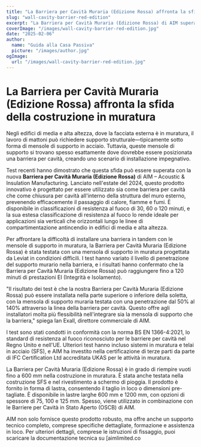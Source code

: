 ```yaml
---
title: "La Barriera per Cavità Muraria (Edizione Rossa) affronta la sfida della costruzione in muratura"
slug: "wall-cavity-barrier-red-edition"
excerpt: "La Barriera per Cavità Muraria (Edizione Rossa) di AIM supera le sfide di installazione integrandosi con le mensole di supporto in muratura, garantendo al contempo una robusta protezione antincendio."
coverImage: "/images/wall-cavity-barrier-red-edition.jpg"
date: "2025-02-06"
author:
  name: "Guida alla Casa Passiva"
  picture: "/images/author.jpg"
ogImage:
  url: "/images/wall-cavity-barrier-red-edition.jpg"
---
```


# La Barriera per Cavità Muraria (Edizione Rossa) affronta la sfida della costruzione in muratura

Negli edifici di media e alta altezza, dove la facciata esterna è in muratura, il lavoro di mattoni può richiedere supporto strutturale—tipicamente sotto forma di mensole di supporto in acciaio. Tuttavia, queste mensole di supporto si trovano spesso esattamente dove dovrebbe essere posizionata una barriera per cavità, creando uno scenario di installazione impegnativo.

Test recenti hanno dimostrato che questa sfida può essere superata con la nuova **Barriera per Cavità Muraria (Edizione Rossa)** di AIM – Acoustic & Insulation Manufacturing. Lanciato nell'estate del 2024, questo prodotto innovativo è progettato per essere utilizzato sia come barriera per cavità che come chiusura per cavità all'interno della struttura del muro esterno, prevenendo efficacemente il passaggio di calore, fiamme e fumi. È disponibile in classificazioni di resistenza al fuoco di 30, 60 o 120 minuti, e la sua estesa classificazione di resistenza al fuoco lo rende ideale per applicazioni sia verticali che orizzontali lungo le linee di compartimentazione antincendio in edifici di media e alta altezza.

Per affrontare la difficoltà di installare una barriera in tandem con le mensole di supporto in muratura, la Barriera per Cavità Muraria (Edizione Rossa) è stata testata con una mensola di supporto in muratura progettata da Leviat in condizioni difficili. I test hanno variato il livello di penetrazione del supporto murario nella barriera, e i risultati hanno confermato che la Barriera per Cavità Muraria (Edizione Rossa) può raggiungere fino a 120 minuti di prestazioni EI (Integrità e Isolamento).

"Il risultato dei test è che la nostra Barriera per Cavità Muraria (Edizione Rossa) può essere installata nella parte superiore o inferiore della soletta, con la mensola di supporto muraria testata con una penetrazione dal 50% al 140% attraverso la linea della barriera per cavità. Questo offre agli installatori molta più flessibilità nell'integrare sia la mensola di supporto che la barriera," spiega Ian Exall, direttore commerciale di AIM.

I test sono stati condotti in conformità con la norma BS EN 1366-4:2021, lo standard di resistenza al fuoco riconosciuto per le barriere per cavità nel Regno Unito e nell'UE. Ulteriori test hanno incluso sistemi in muratura e telai in acciaio (SFS), e AIM ha investito nella certificazione di terze parti da parte di IFC Certification Ltd accreditata UKAS per le attività in muratura.

La Barriera per Cavità Muraria (Edizione Rossa) è in grado di riempire vuoti fino a 600 mm nella costruzione in muratura. È stata anche testata nella costruzione SFS e nel rivestimento a schermo di pioggia. Il prodotto è fornito in forma di lastra, consentendo il taglio in loco o dimensioni pre-tagliate. È disponibile in lastre larghe 600 mm e 1200 mm, con opzioni di spessore di 75, 100 e 125 mm. Spesso, viene utilizzato in combinazione con le Barriere per Cavità in Stato Aperto (OSCB) di AIM.

AIM non solo fornisce questo prodotto robusto, ma offre anche un supporto tecnico completo, comprese specifiche dettagliate, formazione e assistenza in loco. Per ulteriori dettagli, comprese le istruzioni di fissaggio, puoi scaricare la documentazione tecnica su [aimlimited.co